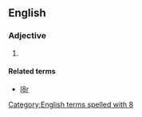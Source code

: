 ==English==

===Adjective===
{{en-adj|l8r|sup=l8est}}

# {{lb|en|Internet slang|text messaging}} {{ao|lang=en|[[late]]}}

====Related terms====
* [[l8r]]

[[Category:English terms spelled with 8]]